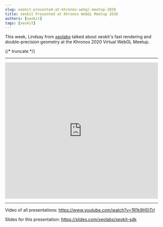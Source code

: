 ```yaml
---
slug: xeokit-presented-at-khronos-webgl-meetup-2020
title: xeokit Presented at Khronos WebGL Meetup 2020
authors: [xeokit]
tags: [xeokit]
---
```


This week, Lindsay from [xeolabs](https://xeolabs.com) talked about xeokit's fast rendering and double-precision geometry at the Khronos 2020 Virtual WebGL Meetup.

{/* truncate */}

---

<iframe width="100%" height="450" src="https://www.youtube.com/embed/1R1k9H0iTrI" title="Virtual WebGL Meetup - 2020" frameborder="0" allow="accelerometer; autoplay; clipboard-write; encrypted-media; gyroscope; picture-in-picture; web-share" referrerpolicy="strict-origin-when-cross-origin" allowfullscreen></iframe>

---

Video of all presentations: https://www.youtube.com/watch?v=1R1k9H0iTrI

Slides for this presentation: https://slides.com/xeolabs/xeokit-sdk

